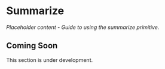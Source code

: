 # Summarize

_Placeholder content - Guide to using the summarize primitive._

## Coming Soon

This section is under development.
